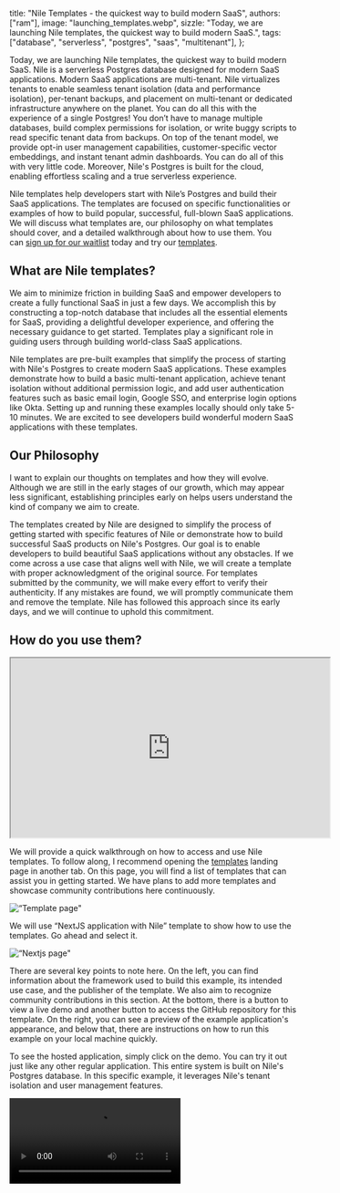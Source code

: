   title: "Nile Templates - the quickest way to build modern SaaS",
  authors: ["ram"],
  image: "launching_templates.webp",
  sizzle:
    "Today, we are launching Nile templates, the quickest way to build modern SaaS.",
  tags: ["database", "serverless", "postgres", "saas", "multitenant"],
};

Today, we are launching Nile templates, the quickest way to build modern SaaS. Nile is a serverless Postgres database designed for modern SaaS applications. Modern SaaS applications are multi-tenant. Nile virtualizes tenants to enable seamless tenant isolation (data and performance isolation), per-tenant backups, and placement on multi-tenant or dedicated infrastructure anywhere on the planet. You can do all this with the experience of a single Postgres! You don’t have to manage multiple databases, build complex permissions for isolation, or write buggy scripts to read specific tenant data from backups. On top of the tenant model, we provide opt-in user management capabilities, customer-specific vector embeddings, and instant tenant admin dashboards. You can do all of this with very little code. Moreover, Nile's Postgres is built for the cloud, enabling effortless scaling and a true serverless experience.

Nile templates help developers start with Nile’s Postgres and build their SaaS applications. The templates are focused on specific functionalities or examples of how to build popular, successful, full-blown SaaS applications. We will discuss what templates are, our philosophy on what templates should cover, and a detailed walkthrough about how to use them. You can [sign up for our waitlist](https://www.thenile.dev/) today and try our [templates](https://www.thenile.dev/templates).

## What are Nile templates?

We aim to minimize friction in building SaaS and empower developers to create a fully functional SaaS in just a few days. We accomplish this by constructing a top-notch database that includes all the essential elements for SaaS, providing a delightful developer experience, and offering the necessary guidance to get started. Templates play a significant role in guiding users through building world-class SaaS applications.

Nile templates are pre-built examples that simplify the process of starting with Nile's Postgres to create modern SaaS applications. These examples demonstrate how to build a basic multi-tenant application, achieve tenant isolation without additional permission logic, and add user authentication features such as basic email login, Google SSO, and enterprise login options like Okta. Setting up and running these examples locally should only take 5-10 minutes. We are excited to see developers build wonderful modern SaaS applications with these templates.

## Our Philosophy

I want to explain our thoughts on templates and how they will evolve. Although we are still in the early stages of our growth, which may appear less significant, establishing principles early on helps users understand the kind of company we aim to create.

The templates created by Nile are designed to simplify the process of getting started with specific features of Nile or demonstrate how to build successful SaaS products on Nile's Postgres. Our goal is to enable developers to build beautiful SaaS applications without any obstacles. If we come across a use case that aligns well with Nile, we will create a template with proper acknowledgment of the original source. For templates submitted by the community, we will make every effort to verify their authenticity. If any mistakes are found, we will promptly communicate them and remove the template. Nile has followed this approach since its early days, and we will continue to uphold this commitment.

## How do you use them?

<iframe
  width="560"
  height="315"
  src="https://www.youtube.com/embed/vgv5FV6cHYc?si=Cvb_QWEdff4SQdFR"
  title="YouTube video player"
  allow="accelerometer; autoplay; clipboard-write; encrypted-media; gyroscope; picture-in-picture; web-share"
  allowFullScreen
></iframe>

We will provide a quick walkthrough on how to access and use Nile templates. To follow along, I recommend opening the [templates](https://www.thenile.dev/templates) landing page in another tab. On this page, you will find a list of templates that can assist you in getting started. We have plans to add more templates and showcase community contributions here continuously.

![“Template page"](/blog/template_page.webp)

We will use “NextJS application with Nile” template to show how to use the templates. Go ahead and select it.

![“Nextjs page"](/blog/nextjs_page.webp)

There are several key points to note here. On the left, you can find information about the framework used to build this example, its intended use case, and the publisher of the template. We also aim to recognize community contributions in this section. At the bottom, there is a button to view a live demo and another button to access the GitHub repository for this template. On the right, you can see a preview of the example application's appearance, and below that, there are instructions on how to run this example on your local machine quickly.

To see the hosted application, simply click on the demo. You can try it out just like any other regular application. This entire system is built on Nile's Postgres database. In this specific example, it leverages Nile's tenant isolation and user management features.

<Video src="/blog/nextjs_demo.webm" />

Once you have finished the demo and have decided to set up this example locally to start building something, you can go to the repository and clone it to your local machine.

![“Nextjs GitHub page"](/blog/nextjs_github_page.webp)

To get started, you can follow the instructions on the template page or the GitHub readme. All the templates can be run locally, and if you prefer, there are also Docker options available. Before proceeding with the instructions, don't forget to [request an invitation](https://www.thenile.dev/) to try out Nile.

<Video src="/blog/template_instructions.webm" />

If you prefer a more guided approach, we also have a [video tutorial](https://www.youtube.com/@niledatabase/videos) for each template. These tutorials provide step-by-step instructions on how to use our templates and get started. After trying them out, we would appreciate your feedback on our [GitHub discussion forum](https://github.com/orgs/niledatabase/discussions) or our [Discord channel](https://discord.com/invite/8UuBB84tTy).

## Get Started!

The mission of Nile is to enable developers to accelerate the next billion modern SaaS applications. We would love to work with the community to build Nile to be a product that developers love. You can try out Nile by [signing up for our waitlist](https://www.thenile.dev/) today. We are onboarding new users every day. You can get started with one of our [templates and demos](https://www.thenile.dev/templates). We would love to have you try out Nile, give us feedback, and help us build something truly world-class. If you need help, you can reach us on our [GitHub discussion forum](https://github.com/orgs/niledatabase/discussions) or our [Discord community](https://discord.com/invite/8UuBB84tTy). Follow us on Twitter or Linkedin to get regular updates.
